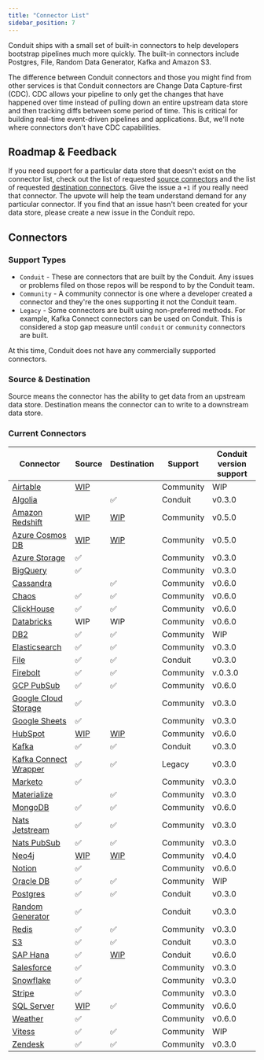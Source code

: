 ```yaml
---
title: "Connector List"
sidebar_position: 7
---
```


Conduit ships with a small set of built-in connectors to help developers bootstrap pipelines much more quickly. The built-in connectors include Postgres, File, Random Data
Generator, Kafka and Amazon S3.

The difference between Conduit connectors and those you might find from other services is that Conduit connectors are
Change Data Capture-first (CDC). CDC allows your pipeline to only get the changes that have happened over time instead
of pulling down an entire upstream data store and then tracking diffs between some period of time. This is critical for
building real-time event-driven pipelines and applications. But, we'll note where connectors don't have CDC capabilities.

## Roadmap & Feedback

If you need support for a particular data store that doesn't exist on the connector list, check out the list of
requested [source connectors](https://github.com/ConduitIO/conduit/issues?q=is%3Aissue+label%3Aconnector%3Asource+is%3Aopen)
and the list of requested [destination connectors](https://github.com/ConduitIO/conduit/issues?q=is%3Aissue+label%3Aconnector%3Adestination+is%3Aopen).
Give the issue a `+1` if you really need that connector. The upvote will help the team understand demand for any
particular connector. If you find that an issue hasn't been created for your data store, please create a new issue in
the Conduit repo.

## Connectors

### Support Types

- `Conduit` - These are connectors that are built by the Conduit. Any issues or problems filed on those repos will be
  respond to by the Conduit team.
- `Community` - A community connector is one where a developer created a connector and they're the ones supporting it
  not the Conduit team.
- `Legacy` - Some connectors are built using non-preferred methods. For example, Kafka Connect connectors can be used
  on Conduit. This is considered a stop gap measure until `conduit` or `community` connectors are built.

At this time, Conduit does not have any commercially supported connectors.

### Source & Destination

Source means the connector has the ability to get data from an upstream data store. Destination means the connector can
to write to a downstream data store.

### Current Connectors

| Connector | Source | Destination | Support | Conduit version support |
|-----------|-------|----|-------------|-------------|
| [Airtable](https://github.com/conduitio-labs/conduit-connector-airtable) | [WIP](https://github.com/conduitio-labs/conduit-connector-airtable/pull/5) | | Community | WIP |
| [Algolia](https://github.com/conduitio-labs/conduit-connector-algolia) | |✅ | Conduit | v0.3.0 |
| [Amazon Redshift](https://github.com/conduitio-labs/conduit-connector-redshift) | [WIP](https://github.com/conduitio-labs/conduit-connector-redshift/pull/18) | [WIP](https://github.com/conduitio-labs/conduit-connector-redshift/pull/17) | Community | v0.5.0 |
| [Azure Cosmos DB](https://github.com/conduitio-labs/conduit-connector-cosmos-nosql) |[WIP](https://github.com/conduitio-labs/conduit-connector-cosmos-nosql/tree/source) | [WIP](https://github.com/conduitio-labs/conduit-connector-cosmos-nosql/tree/destination) | Community | v0.5.0|
| [Azure Storage](https://github.com/conduitio-labs/conduit-connector-azure-storage) |✅ | | Community | v0.3.0|
| [BigQuery](https://github.com/conduitio-labs/conduit-connector-bigquery) |✅ | | Community | v0.3.0|
| [Cassandra](https://github.com/conduitio-labs/conduit-connector-cassandra) ||✅| Community| v0.6.0|
| [Chaos](https://github.com/conduitio-labs/conduit-connector-chaos) |✅|✅| Community| v0.6.0|
| [ClickHouse](https://github.com/conduitio-labs/conduit-connector-clickhouse) |✅|✅| Community| v0.6.0|
| [Databricks](https://github.com/conduitio-labs/conduit-connector-databricks) |WIP|WIP| Community| v0.6.0|
| [DB2](https://github.com/conduitio-labs/conduit-connector-db2) |✅|✅| Community |WIP|
| [Elasticsearch](https://github.com/conduitio-labs/conduit-connector-elasticsearch) |✅ |✅ | Community |v0.3.0|
| [File](https://github.com/ConduitIO/conduit-connector-file) |✅ |✅ | Conduit |v0.3.0|
| [Firebolt](https://github.com/conduitio-labs/conduit-connector-firebolt) |✅ |✅| Community | v.0.3.0 |
| [GCP PubSub](https://github.com/conduitio-labs/conduit-connector-gcp-pubsub) |✅ |✅| Community | v0.6.0 |
| [Google Cloud Storage](https://github.com/conduitio-labs/conduit-connector-google-cloudstorage) |✅ | | Community | v0.3.0|
| [Google Sheets](https://github.com/conduitio-labs/conduit-connector-google-sheets) |✅ | | Community | v0.3.0|
| [HubSpot](https://github.com/conduitio-labs/conduit-connector-hubspot) | [WIP](https://github.com/conduitio-labs/conduit-connector-hubspot/pull/20) | [WIP](https://github.com/conduitio-labs/conduit-connector-hubspot/pull/21) | Community | v0.6.0|
| [Kafka](https://github.com/ConduitIO/conduit-connector-kafka) |✅ |✅ | Conduit |v0.3.0|
| [Kafka Connect Wrapper](https://github.com/ConduitIO/conduit-kafka-connect-wrapper) | ✅ | ✅ | Legacy |v0.3.0|
| [Marketo](https://github.com/conduitio-labs/conduit-connector-marketo) |✅ | | Community |v0.3.0|
| [Materialize](https://github.com/conduitio-labs/conduit-connector-materialize) | |✅ | Community |v0.3.0|
| [MongoDB](https://github.com/conduitio-labs/conduit-connector-mongo) |✅ |✅ | Community |v0.6.0|
| [Nats Jetstream](https://github.com/conduitio-labs/conduit-connector-nats-jetstream) |✅ |✅ | Community |v0.3.0|
| [Nats PubSub](https://github.com/conduitio-labs/conduit-connector-nats-pubsub) |✅|✅ | Community |v0.3.0|
| [Neo4j](https://github.com/conduitio-labs/conduit-connector-neo4j) | [WIP](https://github.com/conduitio-labs/conduit-connector-neo4j/pull/25)| [WIP](https://github.com/conduitio-labs/conduit-connector-neo4j/pull/24) | Community |v0.4.0|
| [Notion](https://github.com/conduitio-labs/conduit-connector-notion) | ✅ |  | Community |v0.6.0|
| [Oracle DB](https://github.com/conduitio-labs/conduit-connector-oracle) |✅|✅| Community |WIP|
| [Postgres](https://github.com/ConduitIO/conduit-connector-postgres)   |✅ |✅ | Conduit |v0.3.0|
| [Random Generator](https://github.com/ConduitIO/conduit-connector-generator) |✅ | | Conduit |v0.3.0|
| [Redis](https://github.com/conduitio-labs/conduit-connector-redis) |✅|✅ | Community |v0.3.0|
| [S3](https://github.com/ConduitIO/conduit-connector-s3) |✅ |✅ | Conduit | v0.3.0|
| [SAP Hana](https://github.com/conduitio-labs/conduit-connector-sap-hana) |✅ | [WIP](https://github.com/conduitio-labs/conduit-connector-sap-hana/pull/18) | Conduit | v0.6.0|
| [Salesforce](https://github.com/conduitio-labs/conduit-connector-salesforce) | ✅ | | Community | v0.3.0|
| [Snowflake](https://github.com/conduitio-labs/conduit-connector-snowflake) |✅ | | Community |v0.3.0|
| [Stripe](https://github.com/conduitio-labs/conduit-connector-stripe) |✅ | | Community |v0.3.0|
| [SQL Server](https://github.com/conduitio-labs/conduit-connector-sql-server)| [WIP](https://github.com/conduitio-labs/conduit-connector-sql-server/pull/18) |✅ | Community | v0.6.0|
| [Weather](https://github.com/conduitio-labs/conduit-connector-weather) |✅ | | Community | v0.6.0|
| [Vitess](https://github.com/conduitio-labs/conduit-connector-vitess) |✅ |✅ | Community |WIP|
| [Zendesk](https://github.com/conduitio-labs/conduit-connector-zendesk) |✅ |✅| Community |v0.3.0|
